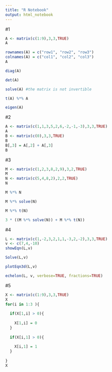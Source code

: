 ---
title: "R Notebook"
output: html_notebook
---
#1
```{r}
A <- matrix(c(1:9),3,3,TRUE)
A
```

```{r}
rownames(A) = c("row1", "row2", "row3")
colnames(A) = c("col1", "col2", "col3")
A
```

```{r}
diag(A)
```

```{r}
det(A)
```

```{r}
solve(A) #the matrix is not invertible
```

```{r}
t(A) %*% A
```

```{r}
eigen(A)
```
#2
```{r}
A <- matrix(c(1,1,3,5,2,6,-2,-1,-3),3,3,TRUE)
A
B <- matrix(c(0),3,3,TRUE)
B
B[,3] = A[,2] + A[,3]
B
```
#3
```{r}
M <- matrix(c(1,2,3,8,2,9),3,2,TRUE)
M
N <- matrix(c(5,4,8,2),2,2,TRUE)
N
```

```{r}
M %*% N
```

```{r}
M %*% solve(N)
```

```{r}
M %*% t(N)
```

```{r}
3 * ((M %*% solve(N)) + M %*% t(N))
```
#4
```{r}
L <- matrix(c(1,-2,3,2,1,1,-3,2,-2),3,3,TRUE)
v <- c(7,4,-10)
showEqn(L,v)
```

```{r}
Solve(L,v)
```
```{r}
plotEqn3d(L,v)
```

```{r}
echelon(L, v, verbose=TRUE, fractions=TRUE)
```
#5
```{r}
X <- matrix(c(1:9),3,3,TRUE)
X
for(i in 1:3 ){
  
  if(X[1,i] > 0){
    
    X[1,i] = 0
  }
  
  if(X[i,1] > 0){
    
    X[i,1] = 1
  }
  
}
X
```
